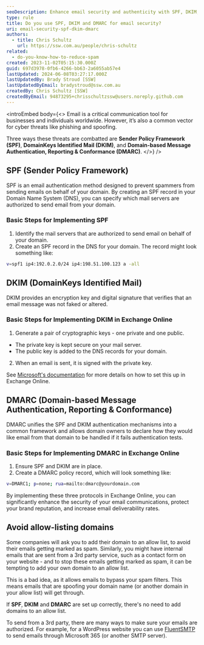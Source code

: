 ```yaml
---
seoDescription: Enhance email security and authenticity with SPF, DKIM, and DMARC protocols in Exchange Online.
type: rule
title: Do you use SPF, DKIM and DMARC for email security?
uri: email-security-spf-dkim-dmarc
authors:
  - title: Chris Schultz
    url: https://ssw.com.au/people/chris-schultz
related:
  - do-you-know-how-to-reduce-spam
created: 2023-11-02T05:15:30.000Z
guid: 697d3978-0fb6-4266-bb63-2a6055ab57e4
lastUpdated: 2024-06-08T03:27:17.000Z
lastUpdatedBy: Brady Stroud [SSW]
lastUpdatedByEmail: bradystroud@ssw.com.au
createdBy: Chris Schultz [SSW]
createdByEmail: 94873295+chrisschultzssw@users.noreply.github.com
---
```


<introEmbed
  body={<>
Email is a critical communication tool for businesses and individuals worldwide. However, it’s also a common vector for cyber threats like phishing and spoofing.

Three ways these threats are combatted are **Sender Policy Framework (SPF)**, **DomainKeys Identified Mail (DKIM)**, and **Domain-based Message Authentication, Reporting & Conformance (DMARC)**.
  </>}
/>
## SPF (Sender Policy Framework)

SPF is an email authentication method designed to prevent spammers from sending emails on behalf of your domain. By creating an SPF record in your Domain Name System (DNS), you can specify which mail servers are authorized to send email from your domain.

### Basic Steps for Implementing SPF

1. Identify the mail servers that are authorized to send email on behalf of your domain.
2. Create an SPF record in the DNS for your domain. The record might look something like:

```bash
v=spf1 ip4:192.0.2.0/24 ip4:198.51.100.123 a -all
```

## DKIM (DomainKeys Identified Mail)

DKIM provides an encryption key and digital signature that verifies that an email message was not faked or altered.

### Basic Steps for Implementing DKIM in Exchange Online

1. Generate a pair of cryptographic keys - one private and one public.

* The private key is kept secure on your mail server.
* The public key is added to the DNS records for your domain.

2. When an email is sent, it is signed with the private key.

See [Microsoft's documentation](https://learn.microsoft.com/en-us/microsoft-365/security/office-365-security/email-authentication-dkim-configure?view=o365-worldwide&WT.mc_id=ES-MVP-33518) for more details on how to set this up in Exchange Online.

## DMARC (Domain-based Message Authentication, Reporting & Conformance)

DMARC unifies the SPF and DKIM authentication mechanisms into a common framework and allows domain owners to declare how they would like email from that domain to be handled if it fails authentication tests.

### Basic Steps for Implementing DMARC in Exchange Online

1. Ensure SPF and DKIM are in place.
2. Create a DMARC policy record, which will look something like:

```bash
v=DMARC1; p=none; rua=mailto:dmarc@yourdomain.com
```

By implementing these three protocols in Exchange Online, you can significantly enhance the security of your email communications, protect your brand reputation, and increase email deliverability rates.

## Avoid allow-listing domains

Some companies will ask you to add their domain to an allow list, to avoid their emails getting marked as spam. Similarly, you might have internal emails that are sent from a 3rd party service, such as a contact form on your website - and to stop these emails getting marked as spam, it can be tempting to add your own domain to an allow list.

This is a bad idea, as it allows emails to bypass your spam filters. This means emails that are spoofing your domain name (or another domain in your allow list) will get through.

If **SPF**, **DKIM** and **DMARC** are set up correctly, there's no need to add domains to an allow list.

To send from a 3rd party, there are many ways to make sure your emails are authorized. For example, for a WordPress website you can use [FluentSMTP](https://fluentsmtp.com/) to send emails through Microsoft 365 (or another SMTP server).
